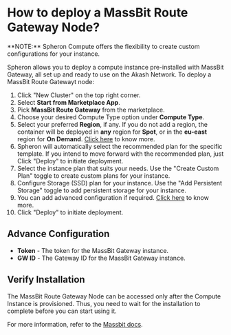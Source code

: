 
# How to deploy a MassBit Route Gateway Node?

<Callout type="info">
  **NOTE:** Spheron Compute offers the flexibility to create custom
  configurations for your instance.
</Callout>

Spheron allows you to deploy a compute instance pre-installed with MassBit Gateway, all set up and ready to use on the Akash Network.
To deploy a MassBit Route Gatewayt node:

1. Click "New Cluster" on the top right corner.
2. Select **Start from Marketplace App**.
3. Pick **MassBit Route Gateway** from the marketplace.
4. Choose your desired Compute Type option under **Compute Type**.
5. Select your preferred **Region**, if any. If you do not add a region, the container will be deployed in **any** region for **Spot**, or in the **eu-east** region for **On Demand**. [Click here](/compute/cluster/#region) to know more.
6. Spheron will automatically select the recommended plan for the specific template. If you intend to move forward with the recommended plan, just Click "Deploy" to initiate deployment.
7. Select the instance plan that suits your needs. Use the "Create Custom Plan" toggle to create custom plans for your instance.
8. Configure Storage (SSD) plan for your instance. Use the "Add Persistent Storage" toggle to add persistent storage for your instance.
9. You can add advanced configuration if required. [Click here](/compute/cluster/#additional-configuration-1) to know more.
10. Click "Deploy" to initiate deployment.

## Advance Configuration

- **Token** - The token for the MassBit Gateway instance.
- **GW ID** - The Gateway ID for the MassBit Gateway instance.

## Verify Installation

The MassBit Route Gateway Node can be accessed only after the Compute Instance is provisioned.
Thus, you need to wait for the installation to complete before you can start using it.

For more information, refer to the [Massbit docs](https://docs.massbit.io/about/massbit-intro).

<Navigation name="Deploy MassBit Gateway" />
